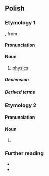{{also|fizyką}}
==Polish==
{{wp|lang=pl}}

===Etymology 1===
{{bor+|pl|la|physica}}, from {{der|pl|grc|φυσική}}.

====Pronunciation====
{{pl-p|a=Pl-fizyka.ogg|fs=1}}

====Noun====
{{pl-noun|f}}

# [[physics]]
#: {{uxi|pl|Madlen studiuje '''fizykę''' na Uniwersytecie Wiedeńskim.|Madlen studies '''physics''' at the University of Vienna.}}

=====Declension=====
{{pl-decl-noun-f}}

=====Derived terms=====
{{col3|pl|title=adjectives|biofizyczny|fizyczny}}
{{col3|pl|title=nouns|agrofizyka|astrofizyka|biofizyk|biofizyka}}

===Etymology 2===
{{nonlemma}}

====Pronunciation====
{{pl-p}}

====Noun====
{{head|pl|noun form}}

# {{inflection of|pl|fizyk||gen//acc|s}}

===Further reading===
* {{R:pl:WSJP}}
* {{R:pl:PWN}}

{{C|pl|Physics}}